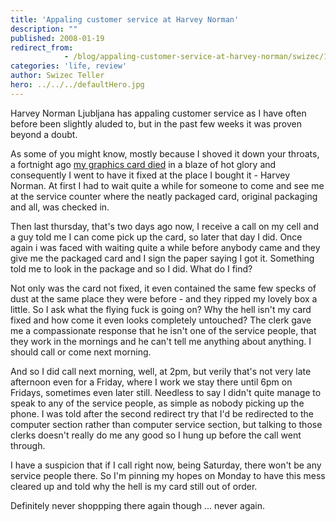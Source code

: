 ```yaml
---
title: 'Appaling customer service at Harvey Norman'
description: ""
published: 2008-01-19
redirect_from: 
            - /blog/appaling-customer-service-at-harvey-norman/swizec/133
categories: 'life, review'
author: Swizec Teller
hero: ../../../defaultHero.jpg
---
```

Harvey Norman Ljubljana has appaling customer service as I have often before been slightly aluded to, but in the past few weeks it was proven beyond a doubt.

As some of you might know, mostly because I shoved it down your throats, a fortnight ago [my graphics card died](http://swizec.com/index.php/mode=news/id=294) in a blaze of hot glory and consequently I went to have it fixed at the place I bought it - Harvey Norman. At first I had to wait quite a while for someone to come and see me at the service counter where the neatly packaged card, original packaging and all, was checked in.

Then last thursday, that's two days ago now, I receive a call on my cell and a guy told me I can come pick up the card, so later that day I did. Once again i was faced with waiting quite a while before anybody came and they give me the packaged card and I sign the paper saying I got it. Something told me to look in the package and so I did. What do I find?

Not only was the card not fixed, it even contained the same few specks of dust at the same place they were before - and they ripped my lovely box a little. So I ask what the flying fuck is going on? Why the hell isn't my card fixed and how come it even looks completely untouched? The clerk gave me a compassionate response that he isn't one of the service people, that they work in the mornings and he can't tell me anything about anything. I should call or come next morning.

And so I did call next morning, well, at 2pm, but verily that's not very late afternoon even for a Friday, where I work we stay there until 6pm on Fridays, sometimes even later still. Needless to say I didn't quite manage to speak to any of the service people, as simple as nobody picking up the phone. I was told after the second redirect try that I'd be redirected to the computer section rather than computer service section, but talking to those clerks doesn't really do me any good so I hung up before the call went through.

I have a suspicion that if I call right now, being Saturday, there won't be any service people there. So I'm pinning my hopes on Monday to have this mess cleared up and told why the hell is my card still out of order.

Definitely never shoppping there again though ... never again.